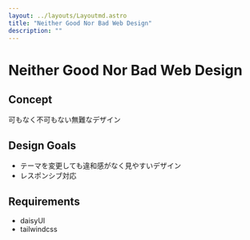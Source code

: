 ```yaml
---
layout: ../layouts/Layoutmd.astro
title: "Neither Good Nor Bad Web Design"
description: ""
---
```


# Neither Good Nor Bad Web Design

## Concept

可もなく不可もない無難なデザイン

## Design Goals
- テーマを変更しても違和感がなく見やすいデザイン
- レスポンシブ対応


## Requirements

- daisyUI
- tailwindcss
